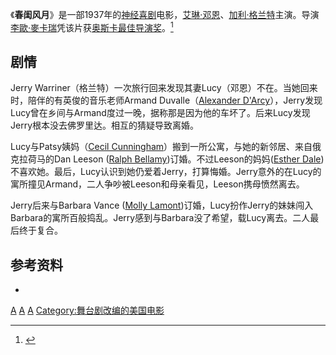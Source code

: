 {{Infobox_Film 
| name           = The Awful Truth 
| image          = Theawfultruth1937.jpg
| image_size     =
| caption        = 
| producer       = 莱奥·麦卡雷
| director       = [[李歐·麥卡瑞|李歐·麥卡瑞]] 
| writer         = Arthur Richman ''(play)''<br>[[Viña_Delmar|Viña Delmar]]<br>[[Sidney_Buchman|Sidney Buchman]] ''(uncr.)''
| starring       = [[艾琳·邓恩|艾琳·邓恩]]<br>[[加利·格兰特|加利·格兰特]]
| cinematography = Joseph Walker
| music          = [[Ben_Oakland|Ben Oakland]] ''(music)''<br>Milton Drake ''(lyrics)''
| editing        = Al Clark 
| studio         = [[哥伦比亚影业|哥伦比亚影业]]
| distributor    = [[哥伦比亚影业|哥伦比亚影业]]  
| released       = {{Start date|1937|10|21}}
| runtime        = 90分钟
| country        = 美国
| language       = 英语
| budget         =
| gross          =
}}
《'''春闺风月'''》是一部1937年的[[神经|神经]][[喜剧|喜剧]]电影，[[艾琳·邓恩|艾琳·邓恩]]、[[加利·格兰特|加利·格兰特]]主演。导演[[李歐·麥卡瑞|李歐·麥卡瑞]]凭该片获[[奥斯卡最佳导演奖|奥斯卡最佳导演奖]]。<ref>{{ibdb title|9111}}</ref>

==剧情==
Jerry Warriner（格兰特）一次旅行回来发现其妻Lucy（邓恩）不在。当她回来时，陪伴的有英俊的音乐老师Armand Duvalle（[[Alexander_D'Arcy|Alexander D'Arcy]]），Jerry发现Lucy曾在乡间与Armand度过一晚，据称那是因为他的车坏了。后来Lucy发现Jerry根本没去佛罗里达。相互的猜疑导致离婚。

Lucy与Patsy姨妈（[[Cecil_Cunningham|Cecil Cunningham]]）搬到一所公寓，与她的新邻居、来自俄克拉荷马的Dan Leeson ([[Ralph_Bellamy|Ralph Bellamy]])订婚。不过Leeson的妈妈([[Esther_Dale|Esther Dale]]) 不喜欢她。最后，Lucy认识到她仍爱着Jerry，打算悔婚。Jerry意外的在Lucy的寓所撞见Armand，二人争吵被Leeson和母亲看见，Leeson携母愤然离去。

Jerry后来与Barbara Vance ([[Molly_Lamont|Molly Lamont]])订婚，Lucy扮作Jerry的妹妹闯入Barbara的寓所百般捣乱。Jerry感到与Barbara没了希望，载Lucy离去。二人最后终于复合。

==参考资料==
{{reflist}}
*{{imdb title|0028597|春閨風月}}
{{DEFAULTSORT:Awful Truth, The}}
[[Category:美國浪漫喜劇片|A]]
[[Category:奧斯卡最佳導演獲獎電影|A]]
[[Category:美國國家電影保護局典藏|A]]
[[Category:舞台剧改编的美国电影|Category:舞台剧改编的美国电影]]